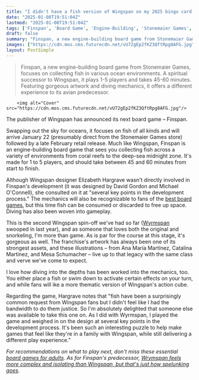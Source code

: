 ```yaml
---
title: "I didn't have a fish version of Wingspan on my 2025 bingo card, but I'll take it"
date: "2025-01-08T19:51:04Z"
lastmod: "2025-01-08T19:51:04Z"
tags: ['Finspan', 'Board Game', 'Engine-Building', 'Stonemaier Games', 'Wingspan', '1-5 Players']
draft: false
summary: "Finspan, a new engine-building board game from Stonemaier Games, focuses on collecting fish in various ocean environments.  A spiritual successor to Wingspan, it plays 1-5 players and takes 45-60 minutes.  Featuring gorgeous artwork and diving mechanics, it offers a different experience to its avian predecessor."
images: ["https://cdn.mos.cms.futurecdn.net/vU72gEp2fKZ3QftRpg8AFG.jpg"]
layout: PostSimple
---
```

> Finspan, a new engine-building board game from Stonemaier Games, focuses on collecting fish in various ocean environments.  A spiritual successor to Wingspan, it plays 1-5 players and takes 45-60 minutes.  Featuring gorgeous artwork and diving mechanics, it offers a different experience to its avian predecessor.


        <img alt="Cover" src="https://cdn.mos.cms.futurecdn.net/vU72gEp2fKZ3QftRpg8AFG.jpg"/>
        
The publisher of Wingspan has announced its next board game – Finspan.

Swapping out the sky for oceans, it focuses on fish of all kinds and will arrive January 22 (presumably direct from the Stonemaier Games store) followed by a late February retail release. Much like Wingspan, Finspan is an engine-building board game that sees you collecting fish across a variety of environments from coral reefs to the deep-sea midnight zone. It's made for 1 to 5 players, and should take between 45 and 60 minutes from start to finish.

Although Wingspan designer Elizabeth Hargrave wasn't directly involved in Finspan's development (it was designed by David Gordon and Michael O'Connell), she consulted on it at "several key points in the development process." The mechanics will also be recognizable to fans of the [best board games](https://www.gamesradar.com/best-board-games/), but this time fish can be consumed or discarded to free up space. Diving has also been woven into gameplay.

This is the second Wingspan spin-off we've had so far ([Wyrmspan](https://www.gamesradar.com/tabletop-gaming/wyrmspan-review/) swooped in last year), and as someone that loves both the original and snorkeling, I'm more than game. As is par for the course at this stage, it's gorgeous as well. The franchise's artwork has always been one of its strongest assets, and these illustrations – from Ana María Martínez, Catalina Martínez, and Mesa Schumacher – live up to that legacy with the same class and verve we've come to expect.

I love how diving into the depths has been worked into the mechanics, too. You either place a fish or swim down to activate certain effects on your turn, and while fans will ike a more thematic version of Wingspan's action cube.

Regarding the game, Hargrave notes that "fish have been a surprisingly common request from Wingspan fans but I didn't feel like I had the bandwidth to do them justice. So I'm absolutely delighted that someone else was available to take this one on. As I did with Wyrmspan, I played the game and weighed in on the design at several key points in the development process. It's been such an interesting puzzle to help make games that feel like they're in a family with Wingspan, while still delivering a different play experience."

*For recommendations on what to play next, don't miss these essential*[<em> board games for adults</em>](https://www.gamesradar.com/board-games-for-adults/)*. As for Finspan's predecessor, *[<em>Wrymspan feels more complex and isolating than Wingspan, but that's just how spelunking goes</em>](https://www.gamesradar.com/tabletop-gaming/wrymspan-feels-more-complex-and-isolating-than-wingspan-but-thats-just-how-spelunking-goes/)*.*
        